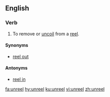 ==English==

===Verb===
{{en-verb|unreels|unreeling|unreeled|unreeled}}

# To remove or [[uncoil]] from a [[reel]].

====Synonyms====
* [[reel out]]

====Antonyms====
* [[reel in]]

[[fa:unreel]]
[[hy:unreel]]
[[ku:unreel]]
[[vi:unreel]]
[[zh:unreel]]